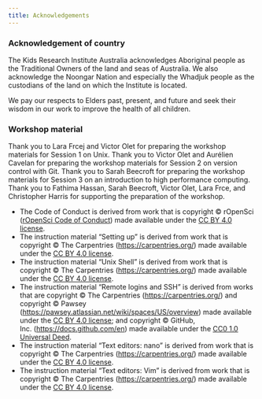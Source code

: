 ```yaml
---
title: Acknowledgements
---
```


### Acknowledgement of country

The Kids Research Institute Australia acknowledges Aboriginal people as the Traditional Owners of the land and seas of Australia. We also acknowledge the Noongar Nation and especially the Whadjuk people as the custodians of the land on which the Institute is located.

We pay our respects to Elders past, present, and future and seek their wisdom in our work to improve the health of all children.

### Workshop material

Thank you to Lara Frcej and Victor Olet for preparing the workshop materials for Session 1 on Unix. Thank you to Victor Olet and Aurélien Cavelan for preparing the workshop materials for Session 2 on version control with Git. Thank you to Sarah Beecroft for preparing the workshop materials for Session 3 on an introduction to high performance computing. Thank you to Fathima Hassan, Sarah Beecroft, Victor Olet, Lara Frce, and Christopher Harris for supporting the preparation of the workshop.

-   The Code of Conduct is derived from work that is copyright © rOpenSci ([rOpenSci Code of Conduct](https://ropensci.org/code-of-conduct/)) made available under the [CC BY 4.0 license](https://creativecommons.org/licenses/by/4.0/).
-   The instruction material "Setting up" is derived from work that is copyright © The Carpentries (<https://carpentries.org/>) made available under the [CC BY 4.0 license](https://creativecommons.org/licenses/by/4.0/).
-   The instruction material "Unix Shell" is derived from work that is copyright © The Carpentries (<https://carpentries.org/>) made available under the [CC BY 4.0 license](https://creativecommons.org/licenses/by/4.0/).
-   The instruction material "Remote logins and SSH" is derived from works that are copyright © The Carpentries (<https://carpentries.org/>) and copyright © Pawsey (<https://pawsey.atlassian.net/wiki/spaces/US/overview>) made available under the [CC BY 4.0 license](https://creativecommons.org/licenses/by/4.0/); and copyright © GitHub, Inc. (<https://docs.github.com/en>) made available under the [CC0 1.0 Universal Deed](https://creativecommons.org/publicdomain/zero/1.0/).
-   The instruction material "Text editors: nano" is derived from work that is copyright © The Carpentries (<https://carpentries.org/>) made available under the [CC BY 4.0 license](https://creativecommons.org/licenses/by/4.0/).
-   The instruction material "Text editors: Vim" is derived from work that is copyright © The Carpentries (<https://carpentries.org/>) made available under the [CC BY 4.0 license](https://creativecommons.org/licenses/by/4.0/).